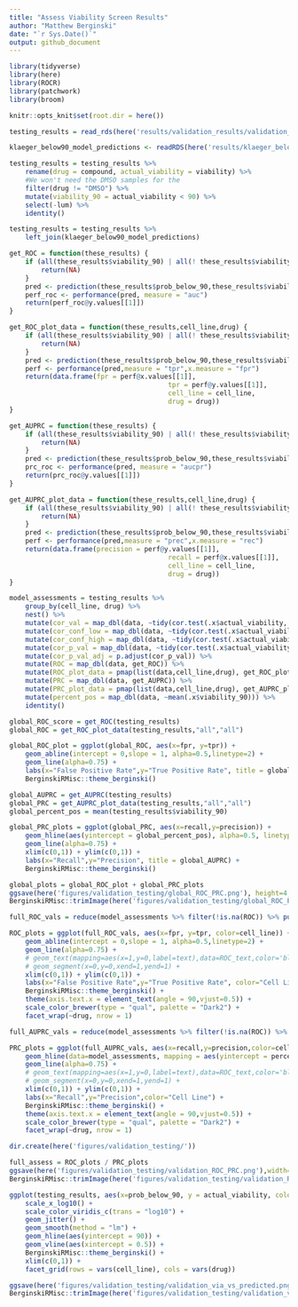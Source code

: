 ```yaml
---
title: "Assess Viability Screen Results"
author: "Matthew Berginski"
date: "`r Sys.Date()`"
output: github_document
---
```


```r
library(tidyverse)
library(here)
library(ROCR)
library(patchwork)
library(broom)

knitr::opts_knit$set(root.dir = here())
```

```r
testing_results = read_rds(here('results/validation_results/validation_screen.rds'))

klaeger_below90_model_predictions <- readRDS(here('results/klaeger_below90_model_predictions.rds'))
```

```r
testing_results = testing_results %>%
	rename(drug = compound, actual_viability = viability) %>%
	#We won't need the DMSO samples for the
	filter(drug != "DMSO") %>%
	mutate(viability_90 = actual_viability < 90) %>%
	select(-lum) %>%
	identity()

testing_results = testing_results %>% 
	left_join(klaeger_below90_model_predictions)
```

```r
get_ROC = function(these_results) {
	if (all(these_results$viability_90) | all(! these_results$viability_90)) {
		return(NA)
	}
	pred <- prediction(these_results$prob_below_90,these_results$viability_90)
	perf_roc <- performance(pred, measure = "auc")
	return(perf_roc@y.values[[1]])
}

get_ROC_plot_data = function(these_results,cell_line,drug) {
	if (all(these_results$viability_90) | all(! these_results$viability_90)) {
		return(NA)
	}
	pred <- prediction(these_results$prob_below_90,these_results$viability_90)
	perf <- performance(pred,measure = "tpr",x.measure = "fpr")
	return(data.frame(fpr = perf@x.values[[1]],
										tpr = perf@y.values[[1]],
										cell_line = cell_line,
										drug = drug))
}

get_AUPRC = function(these_results) {
	if (all(these_results$viability_90) | all(! these_results$viability_90)) {
		return(NA)
	}
	pred <- prediction(these_results$prob_below_90,these_results$viability_90)
	prc_roc <- performance(pred, measure = "aucpr")
	return(prc_roc@y.values[[1]])
}

get_AUPRC_plot_data = function(these_results,cell_line,drug) {
	if (all(these_results$viability_90) | all(! these_results$viability_90)) {
		return(NA)
	}
	pred <- prediction(these_results$prob_below_90,these_results$viability_90)
	perf <- performance(pred,measure = "prec",x.measure = "rec")
	return(data.frame(precision = perf@y.values[[1]],
										recall = perf@x.values[[1]],
										cell_line = cell_line,
										drug = drug))
}

model_assessments = testing_results %>%
	group_by(cell_line, drug) %>%
	nest() %>%
	mutate(cor_val = map_dbl(data, ~tidy(cor.test(.x$actual_viability, .x$prob_below_90))$estimate)) %>%
	mutate(cor_conf_low = map_dbl(data, ~tidy(cor.test(.x$actual_viability, .x$prob_below_90))$conf.low)) %>%
	mutate(cor_conf_high = map_dbl(data, ~tidy(cor.test(.x$actual_viability, .x$prob_below_90))$conf.high)) %>%
	mutate(cor_p_val = map_dbl(data, ~tidy(cor.test(.x$actual_viability, .x$prob_below_90))$p.value)) %>%
	mutate(cor_p_val_adj = p.adjust(cor_p_val)) %>%
	mutate(ROC = map_dbl(data, get_ROC)) %>%
	mutate(ROC_plot_data = pmap(list(data,cell_line,drug), get_ROC_plot_data)) %>%
	mutate(PRC = map_dbl(data, get_AUPRC)) %>%
	mutate(PRC_plot_data = pmap(list(data,cell_line,drug), get_AUPRC_plot_data)) %>%
	mutate(percent_pos = map_dbl(data, ~mean(.x$viability_90))) %>%
	identity()
```

```r
global_ROC_score = get_ROC(testing_results)
global_ROC = get_ROC_plot_data(testing_results,"all","all")

global_ROC_plot = ggplot(global_ROC, aes(x=fpr, y=tpr)) + 
	geom_abline(intercept = 0,slope = 1, alpha=0.5,linetype=2) +
	geom_line(alpha=0.75) +
	labs(x="False Positive Rate",y="True Positive Rate", title = global_ROC_score) +
	BerginskiRMisc::theme_berginski()

global_AUPRC = get_AUPRC(testing_results)
global_PRC = get_AUPRC_plot_data(testing_results,"all","all")
global_percent_pos = mean(testing_results$viability_90)

global_PRC_plots = ggplot(global_PRC, aes(x=recall,y=precision)) + 
	geom_hline(aes(yintercept = global_percent_pos), alpha=0.5, linetype=2) +
	geom_line(alpha=0.75) + 
	xlim(c(0,1)) + ylim(c(0,1)) +
	labs(x="Recall",y="Precision", title = global_AUPRC) +
	BerginskiRMisc::theme_berginski()

global_plots = global_ROC_plot + global_PRC_plots
ggsave(here('figures/validation_testing/global_ROC_PRC.png'), height=4,width=8)
BerginskiRMisc::trimImage(here('figures/validation_testing/global_ROC_PRC.png'))
```

```r
full_ROC_vals = reduce(model_assessments %>% filter(!is.na(ROC)) %>% pull(ROC_plot_data),bind_rows)

ROC_plots = ggplot(full_ROC_vals, aes(x=fpr, y=tpr, color=cell_line)) + 
	geom_abline(intercept = 0,slope = 1, alpha=0.5,linetype=2) +
	geom_line(alpha=0.75) + 
	# geom_text(mapping=aes(x=1,y=0,label=text),data=ROC_text,color='black',vjust="inward",hjust="inward",size=3.5) +
	# geom_segment(x=0,y=0,xend=1,yend=1) +
	xlim(c(0,1)) + ylim(c(0,1)) +
	labs(x="False Positive Rate",y="True Positive Rate", color="Cell Line") +
	BerginskiRMisc::theme_berginski() +
	theme(axis.text.x = element_text(angle = 90,vjust=0.5)) +
	scale_color_brewer(type = "qual", palette = "Dark2") +
	facet_wrap(~drug, nrow = 1)

full_AUPRC_vals = reduce(model_assessments %>% filter(!is.na(ROC)) %>% pull(PRC_plot_data),bind_rows)

PRC_plots = ggplot(full_AUPRC_vals, aes(x=recall,y=precision,color=cell_line)) + 
	geom_hline(data=model_assessments, mapping = aes(yintercept = percent_pos, color=cell_line), alpha=0.5, linetype=2) +
	geom_line(alpha=0.75) + 
	# geom_text(mapping=aes(x=1,y=0,label=text),data=ROC_text,color='black',vjust="inward",hjust="inward",size=3.5) +
	# geom_segment(x=0,y=0,xend=1,yend=1) +
	xlim(c(0,1)) + ylim(c(0,1)) +
	labs(x="Recall",y="Precision",color="Cell Line") +
	BerginskiRMisc::theme_berginski() +
	theme(axis.text.x = element_text(angle = 90,vjust=0.5)) +
	scale_color_brewer(type = "qual", palette = "Dark2") +
	facet_wrap(~drug, nrow = 1)

dir.create(here('figures/validation_testing/'))

full_assess = ROC_plots / PRC_plots
ggsave(here('figures/validation_testing/validation_ROC_PRC.png'),width=18*0.75,height=5*0.75)
BerginskiRMisc::trimImage(here('figures/validation_testing/validation_ROC_PRC.png'))
```

```r
ggplot(testing_results, aes(x=prob_below_90, y = actual_viability, color = concentration_M)) +
	scale_x_log10() +
	scale_color_viridis_c(trans = "log10") +
	geom_jitter() +
	geom_smooth(method = "lm") +
	geom_hline(aes(yintercept = 90)) +
	geom_vline(aes(xintercept = 0.5)) +
	BerginskiRMisc::theme_berginski() +
	xlim(c(0,1)) +
	facet_grid(rows = vars(cell_line), cols = vars(drug))

ggsave(here('figures/validation_testing/validation_via_vs_predicted.png'),width=18*0.75,height=5*0.75)
BerginskiRMisc::trimImage(here('figures/validation_testing/validation_via_vs_predicted.png'))
```